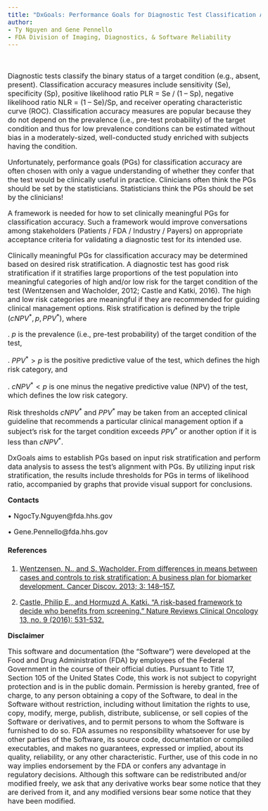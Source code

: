 ```yaml
---
title: "DxGoals: Performance Goals for Diagnostic Test Classification Accuracy"
author:
- Ty Nguyen and Gene Pennello
- FDA Division of Imaging, Diagnostics, & Software Reliability
---
```

<style type="text/css">
body{
  font-size: 12pt;
#  color: DarkRed;
}
</style>
<br>

Diagnostic tests classify the binary status of a target condition (e.g., absent, present). Classification accuracy measures include sensitivity (Se), specificity (Sp), positive likelihood ratio PLR = Se / (1 – Sp), negative likelihood ratio NLR = (1 – Se)/Sp, and receiver operating characteristic curve (ROC). Classification accuracy measures are popular because they do not depend on the prevalence (i.e., pre-test probability) of the target condition and thus for low prevalence conditions can be estimated without bias in a moderately-sized, well-conducted study enriched with subjects having the condition. 

Unfortunately, performance goals (PGs) for classification accuracy are often chosen with only a vague understanding of whether they confer that the test would be clinically useful in practice. Clinicians often think the PGs should be set by the statisticians. Statisticians think the PGs should be set by the clinicians!

A framework is needed for how to set clinically meaningful PGs for classification accuracy. Such a framework would improve conversations among stakeholders (Patients / FDA / Industry / Payers) on appropriate acceptance criteria for validating a diagnostic test for its intended use. 

Clinically meaningful PGs for classification accuracy may be determined based on desired risk stratification. A diagnostic test has good risk stratification if it stratifies large proportions of the test population into meaningful categories of high and/or low risk for the target condition of the test (Wentzensen and Wacholder, 2012; Castle and Katki, 2016). The high and low risk categories are meaningful if they are recommended for guiding clinical management options. Risk stratification is defined by the triple $(cNPV^*,p,PPV^* )$, where 

. $p$ is the prevalence (i.e., pre-test probability) of the target condition of the test, 
	
. $PPV^*>p$ is the positive predictive value  of the test, which defines the high risk category, and 
	
. $cNPV^*<p$ is one minus the negative predictive value (NPV) of the test, which defines the low risk category.

Risk thresholds $cNPV^*$ and $PPV^*$ may be taken from an accepted clinical guideline that recommends a particular clinical management option if a subject’s risk for the target condition exceeds $PPV^*$ or another option if it is less than $cNPV^*$. 

DxGoals aims to establish PGs based on input risk stratification and perform data analysis to assess the test's alignment with PGs. By utilizing input risk stratification, the results include thresholds for PGs in terms of likelihood ratio, accompanied by graphs that provide visual support for conclusions.

**Contacts**

•	NgocTy.Nguyen@fda.hhs.gov

•	Gene.Pennello@fda.hhs.gov



#### References

1. [Wentzensen, N., and S. Wacholder. From differences in means between cases and controls to risk stratification: A business plan for biomarker development. Cancer Discov. 2013; 3: 148–157.](https://aacrjournals.org/cancerdiscovery/article/3/2/148/3535/From-Differences-in-Means-between-Cases-and)

2. [Castle, Philip E., and Hormuzd A. Katki. "A risk-based framework to decide who benefits from screening." Nature Reviews Clinical Oncology 13, no. 9 (2016): 531-532.](https://www.nature.com/articles/nrclinonc.2016.101)

**Disclaimer**

This software and documentation (the "Software") were developed at the Food and Drug Administration (FDA) by employees of the Federal Government in the course of their official duties. Pursuant to Title 17, Section 105 of the United States Code, this work is not subject to copyright protection and is in the public domain. Permission is hereby granted, free of charge, to any person obtaining a copy of the Software, to deal in the Software without restriction, including without limitation the rights to use, copy, modify, merge, publish, distribute, sublicense, or sell copies of the Software or derivatives, and to permit persons to whom the Software is furnished to do so. FDA assumes no responsibility whatsoever for use by other parties of the Software, its source code, documentation or compiled executables, and makes no guarantees, expressed or implied, about its quality, reliability, or any other characteristic. Further, use of this code in no way implies endorsement by the FDA or confers any advantage in regulatory decisions. Although this software can be redistributed and/or modified freely, we ask that any derivative works bear some notice that they are derived from it, and any modified versions bear some notice that they have been modified.
